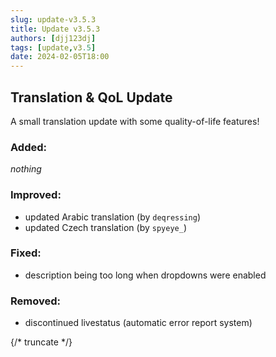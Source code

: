 ```yaml
---
slug: update-v3.5.3
title: Update v3.5.3
authors: [djj123dj]
tags: [update,v3.5]
date: 2024-02-05T18:00
---
```


## Translation & QoL Update
A small translation update with some quality-of-life features!

### <C color="green">Added:</C>
*nothing*

### <C color="yellow">Improved:</C>
- updated Arabic translation (by `deqressing`)
- updated Czech translation (by `spyeye_`)

### <C color="orange">Fixed:</C>
- description being too long when dropdowns were enabled

### <C color="red">Removed:</C>
- discontinued livestatus (automatic error report system)

{/* truncate */}